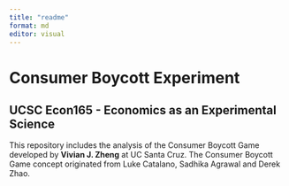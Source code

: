 ```yaml
---
title: "readme"
format: md
editor: visual
---
```


# Consumer Boycott Experiment 

## UCSC Econ165 - **Economics as an Experimental Science**

This repository includes the analysis of the Consumer Boycott Game developed by **Vivian J. Zheng** at UC Santa Cruz. The Consumer Boycott Game concept originated from Luke Catalano, Sadhika Agrawal and Derek Zhao.
